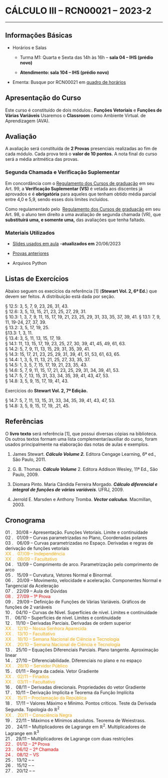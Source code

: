 # CÁLCULO III -- RCN00021 --  2023-2

---

## Informações Básicas

-   Horários e Salas

    -   Turma M1: Quarta e Sexta das 14h às 16h -- **sala 04 -- IHS (prédio novo)**

    -   **Atendimento: sala 104 -- IHS (prédio novo)**

-   Ementa: Busque por RCN00021 em [quadro de horários](https://app.uff.br/graduacao/quadrodehorarios/)



## Apresentação do Curso

Este curso é constituído de dois módulos:. **Funções Vetoriais** e **Funções de Várias Variáveis** Usaremos o **Classroom** como Ambiente Virtual. de Aprendizagem (AVA).

## Avaliação

A avaliação será constituída de **2 Provas** presenciais realizadas ao fim de cada módulo. Cada prova terá o **valor de 10 pontos.** A nota final do curso será a média aritmética das provas.

### Segunda Chamada e Verificação Suplementar

Em concordância com o [Regulamento dos Cursos de graduação](http://www.uff.br/sites/default/files/001-2015_regulamento_do_curso_de_graduacao_0.pdf) em seu Art. 99, a **Verificação Suplementar (VS)** é vetada aos discentes já aprovados e é **obrigatória** para aqueles que tenham obtido média parcial entre 4,0 e 5,9, sendo esses dois limites incluídos.

Como regulamentado pelo  [Regulamento dos Cursos de graduação](http://www.uff.br/sites/default/files/001-2015_regulamento_do_curso_de_graduacao_0.pdf) em seu Art. 98, o aluno tem direito a uma avaliação de segunda chamada (VR), que **substituirá uma, e somente uma,** das avaliações que tenha faltado.


### Materiais Utilizados

-   [Slides usados em aula](https://mega.nz/file/2dU01ZyR#5G0-LRC_zp37yoplYxcxpLBiW37ZD7tDfqhlIAej1iM) --**atualizados em** 20/06/2023

-   [Provas anteriores](https://drive.google.com/drive/folders/1JT4CFUIdg31PBe1TZu1fBDzTIOp4-Ypr?usp=share_link)

-   Arquivos Python

## Listas de Exercícios

Abaixo seguem os execícios da referência \[1\] (**Stewart Vol. 2, 6ª Ed.**) que devem ser feitos. A distribuição está dada por seção.

§ 12.5: 3, 5, 7, 9, 23, 26, 31, 43.\
§ 12.6: 3, 5, 13, 15, 21, 23, 25, 27, 29, 31.\
§ 10.3: 1, 3, 7, 9, 11, 15, 17, 19, 21, 23, 25, 29, 31, 33, 35, 37, 39, 41.
§ 13.1: 7, 9, 11, 19-24, 27, 37, 39.\
§ 13.2: 3, 5, 17, 19, 25.\
§13.3: 1, 3, 11.\
§ 13.4: 3, 5, 11, 13, 15, 17, 19.\
§ 14.1: 11, 13, 15, 17, 19, 23, 25, 27, 30, 39, 41, 45, 49, 61, 63.\
§ 14.2: 5, 7, 9, 11, 13, 15, 29, 31, 35, 39, 41.\
§ 14.3: 15, 17, 21, 23, 25, 29, 31, 39, 41, 51, 53, 61, 63, 65.\
§ 14.4: 1, 3, 5, 11, 13, 21, 25, 27, 33, 35, 37.\
§ 14.5: 1, 3, 5, 7, 15, 17, 19, 21, 23, 35, 43.\
§ 14.6: 5, 7, 9, 11, 15, 17, 21, 23, 25, 29, 31, 34, 39, 41, 53.\
§ 14.7: 5, 7, 13, 15, 31, 33, 34, 35, 39, 41, 43, 47, 53.\
§ 14.8: 3, 5, 9, 15, 17, 19, 41, 43.

Exercícios do **Stewart Vol. 2, 7ª Edição.**

§ 14.7: 5, 7, 11, 13, 15, 31, 33, 34, 35, 39, 41, 43, 47, 53.\
§ 14.8: 3, 5, 9, 15, 17, 19, ,21, 45.

## Referências

O **livro texto** será referência \[1\], que possui diversas cópias na biblioteca. Os outros textos formam uma lista complementar/auxiliar do curso, foram usados principalmente na elaboração das notas de aulas e exemplos.

1.  James Stewart. ***Cálculo Volume 2.*** Editora Cengage Learning, 6ª ed., São Paulo, 2011.

2.  G. B. Thomas. ***Cálculo Volume*** 2. Editora Addison Wesley, 11ª Ed., São Paulo, 2009.

3.  Diomara Pinto. Maria Cândida Ferreira Morgado. ***Cálculo diferencial e integral de funções de várias variáveis***. UFRJ, 2009.

4.  Jerrold E. Marsden e Anthony Tromba. ***Vector calculus***. Macmillan, 2003.

## Cronograma

01 . &nbsp; 30/08  --  Apresentação. Funções Vetoriais. Limite e continuidade \
02 . &nbsp; 01/09  --  Curvas parametrizadas no Plano, Coordenadas polares \
03 . &nbsp; 06/09  --  Curvas parametrizadas no Espaço. Derivadas e regras de derivação de funções vetoriais \
<span style="color:orange"> XX . &nbsp; 07/09  --  Independência </span> \
<span style="color:orange"> XX . &nbsp; 08/09  --  Facultativo </span> \
04 . &nbsp; 13/09  --  Comprimento de arco. Parametrização pelo comprimento de arco \
05 . &nbsp; 15/09  --  Curvatura, Vetores Normal e Binormal. \
06 . &nbsp; 20/09  --  Movimento, velocidade e aceleração. Componentes Normal e Tangencial da Aceleração \
07 . &nbsp; 22/09  --  Aula de Dúvidas \
<span style="color:red">  08 . &nbsp; 27/09  --  1ª Prova </span> \
09 . &nbsp; 29/09  --  Definição de Funções de Várias Variáveis. Gráficos de funções de 2 variáveis \
10 . &nbsp; 04/10  --  Curvas de Nível. Superfícies de nível. Limites e continuidade \
11 . &nbsp; 06/10  --  Superfícies de nível. Limites e continuidade \
12 . &nbsp; 11/10  --  Derivadas Parciais. Derivadas de ordem superior \
<span style="color:orange"> XX . &nbsp; 12/10  --  Nossa Senhora Aparecida </span> \
<span style="color:orange"> XX . &nbsp; 13/10  --  Facultativo </span> \
<span style="color:orange"> XX . &nbsp; 18/10  --  Semana Nacional de Ciência e Tecnologia </span> \
<span style="color:orange"> XX . &nbsp; 20/10  --  Semana Nacional de Ciência e Tecnologia </span> \
13 . &nbsp; 25/10  --  Equações Diferenciais Parciais. Plano tangente. Aproximação linear  \
14 . &nbsp; 27/10  --  Diferenciabilidade. Diferenciais no plano e no espaço \
<span style="color:orange"> XX . &nbsp; 28/10  --  Servidor Público </span> \
15 . &nbsp; 01/11  --  Regra da cadeia. Vetor Gradiente \
<span style="color:orange"> XX . &nbsp; 02/11  --  Finados </span> \
<span style="color:orange"> XX . &nbsp; 03/11  --  Facultativo </span> \
16 . &nbsp; 08/11  --  Derivadas direcionais. Propriedades do vetor Gradiente \
17 . &nbsp; 10/11  --  Derivação Implícita e Teorema da Função Implícita \
<span style="color:orange"> XX . &nbsp; 15/11  --  Proclamação da República </span> \
18 . &nbsp; 17/11  --  Valores Máximo e Mínimo. Pontos críticos. Teste da Derivada Segunda. Topologia do $\mathbb{R}^2$ \
<span style="color:orange"> XX . &nbsp; 20/11  --  Consciência Negra </span> \
19 . &nbsp; 22/11  --  Máximos e Mínimos absolutos. Teorema de Weiestrass. \
20 . &nbsp; 24/11  --  Multiplicadores de Lagrange em $\mathbb{R}^2$. Multiplicadores de Lagrange em $\mathbb{R}^3$ \
21 . &nbsp; 29/11  --  Multiplicadores de Lagrange com duas restrições \
<span style="color:red"> 22 . &nbsp; 01/12  --   2ª Prova \
23 . &nbsp; 06/12  --  2ª Chamada \
24 . &nbsp; 08/12  --  VS </span>\
25 . &nbsp; 13/12  --   --  \
26 . &nbsp; 15/12  --   --  \
27 . &nbsp; 20/12  --   --  \

